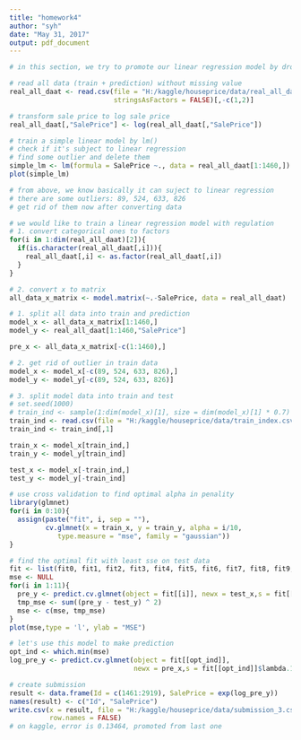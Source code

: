 ```yaml
---
title: "homework4"
author: "syh"
date: "May 31, 2017"
output: pdf_document
---
```


```r
# in this section, we try to promote our linear regression model by dropping off outliers
```


```r
# read all data (train + prediction) without missing value
real_all_daat <- read.csv(file = "H:/kaggle/houseprice/data/real_all_data_hybrid.csv",
                          stringsAsFactors = FALSE)[,-c(1,2)]
```

```r
# transform sale price to log sale price
real_all_daat[,"SalePrice"] <- log(real_all_daat[,"SalePrice"])
```


```r
# train a simple linear model by lm()
# check if it's subject to linear regression
# find some outlier and delete them
simple_lm <- lm(formula = SalePrice ~., data = real_all_daat[1:1460,])
plot(simple_lm)
```

```r
# from above, we know basically it can suject to linear regression
# there are some outliers: 89, 524, 633, 826
# get rid of them now after converting data
```

```r
# we would like to train a linear regression model with regulation
# 1. convert categorical ones to factors
for(i in 1:dim(real_all_daat)[2]){
  if(is.character(real_all_daat[,i])){
    real_all_daat[,i] <- as.factor(real_all_daat[,i])
  }
}
```

```r
# 2. convert x to matrix
all_data_x_matrix <- model.matrix(~.-SalePrice, data = real_all_daat)
```

```r
# 1. split all data into train and prediction
model_x <- all_data_x_matrix[1:1460,]
model_y <- real_all_daat[1:1460,"SalePrice"]

pre_x <- all_data_x_matrix[-c(1:1460),]

# 2. get rid of outlier in train data
model_x <- model_x[-c(89, 524, 633, 826),]
model_y <- model_y[-c(89, 524, 633, 826)]

# 3. split model data into train and test
# set.seed(1000)
# train_ind <- sample(1:dim(model_x)[1], size = dim(model_x)[1] * 0.7)
train_ind <- read.csv(file = "H:/kaggle/houseprice/data/train_index.csv")
train_ind <- train_ind[,1]

train_x <- model_x[train_ind,]
train_y <- model_y[train_ind]

test_x <- model_x[-train_ind,]
test_y <- model_y[-train_ind]
```

```r
# use cross validation to find optimal alpha in penality
library(glmnet)
for(i in 0:10){
  assign(paste("fit", i, sep = ""),
         cv.glmnet(x = train_x, y = train_y, alpha = i/10, 
            type.measure = "mse", family = "gaussian"))   
}
```

```r
# find the optimal fit with least sse on test data
fit <- list(fit0, fit1, fit2, fit3, fit4, fit5, fit6, fit7, fit8, fit9, fit10)
mse <- NULL
for(i in 1:11){
  pre_y <- predict.cv.glmnet(object = fit[[i]], newx = test_x,s = fit[[i]]$lambda.1se)
  tmp_mse <- sum((pre_y - test_y) ^ 2)
  mse <- c(mse, tmp_mse)
}
plot(mse,type = 'l', ylab = "MSE")
```

```r
# let's use this model to make prediction
opt_ind <- which.min(mse)
log_pre_y <- predict.cv.glmnet(object = fit[[opt_ind]], 
                               newx = pre_x,s = fit[[opt_ind]]$lambda.1se)

# create submission
result <- data.frame(Id = c(1461:2919), SalePrice = exp(log_pre_y))
names(result) <- c("Id", "SalePrice")
write.csv(x = result, file = "H:/kaggle/houseprice/data/submission_3.csv",
          row.names = FALSE)
# on kaggle, error is 0.13464, promoted from last one
```

